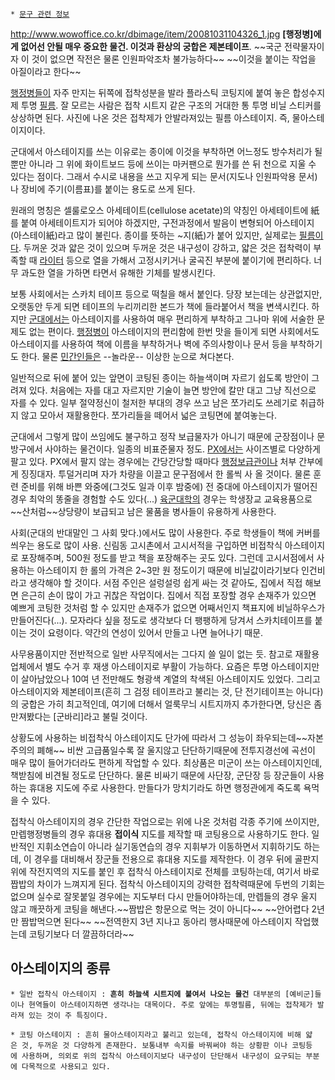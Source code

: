  * [[문구 관련 정보]]

http://www.wowoffice.co.kr/dbimage/item/20081031104326_1.jpg
'''[행정병]에게 없어선 안될 매우 중요한 물건. 이것과 환상의 궁합은 제본테이프'''. ~~국군 전략물자이자 이 것이 없으면 작전은 물론 인원파악조차 불가능하다~~ ~~이것을 붙이는 작업을 아질이라고 한다~~

[[행정병]]들이 자주 만지는 뒤쪽에 접착성분을 발라 플라스틱 코팅지에 붙여 놓은 합성수지제 투명 [[필름]]. 잘 모르는 사람은 접착 시트지 같은 구조의 거대한 통 투명 비닐 스티커를 상상하면 된다. 사진에 나온 것은 접착제가 안발라져있는 필름 아스테이지. 즉, 물아스테이지이다.

군대에서 아스테이지를 쓰는 이유로는 종이에 이것을 부착하면 어느정도 방수처리가 될 뿐만 아니라 그 위에 화이트보드 등에 쓰이는 마커팬으로 뭔가를 쓴 뒤 천으로 지울 수 있다는 점이다. 그래서 수시로 내용을 쓰고 지우게 되는 문서(지도나 인원파악용 문서)나 장비에 주기(이름표)를 붙이는 용도로 쓰게 된다.

원래의 명칭은 셀룰로오스 아세테이트(cellulose acetate)의 약칭인 아세테이트에 紙를 붙여 아세테이트지가 되어야 하겠지만, 구전과정에서 발음이 변형되어 아스테이지(아스테이紙)라고 많이 불린다. 종이를 뜻하는 ~지(紙)가 붙어 있지만, 실제로는 [[필름]]이다. 두꺼운 것과 얇은 것이 있으며 두꺼운 것은 내구성이 강하고, 얇은 것은 접착력이 부족할 때 [[라이터]] 등으로 열을 가해서 고정시키거나 굴곡진 부분에 붙이기에 편리하다. 너무 과도한 열을 가하면 타면서 유해한 기체를 발생시킨다.

보통 사회에서는 스카치 테이프 등으로 떡칠을 해서 붙인다. 당장 보는데는 상관없지만, 오랫동안 두게 되면 테이프의 누리끼리한 본드가 책에 들라붙어서 책을 변색시킨다. 하지만 [[군대]]에서는 아스테이지를 사용하여 매우 편리하게 부착하고 그나마 위에 서술한 문제도 없는 편이다. [[행정병]]이 아스테이지의 편리함에 한번 맛을 들이게 되면 사회에서도 아스테이지를 사용하여 책에 이름을 부착하거나 벽에 주의사항이나 문서 등을 부착하기도 한다. 물론 [[민간인]]들은 --놀라운-- 이상한 눈으로 쳐다본다.

일반적으로 뒤에 붙어 있는 앞면이 코팅된 종이는 하늘색이며 자르기 쉽도록 방안이 그려져 있다. 처음에는 자를 대고 자르지만 기술이 늘면 방안에 칼만 대고 그냥 직선으로 자를 수 있다. 일부 절약정신이 철저한 부대의 경우 쓰고 남은 쪼가리도 쓰레기로 취급하지 않고 모아서 재활용한다. 쪼가리들을 떼어서 넓은 코팅면에 붙여놓는다.

군대에서 그렇게 많이 쓰임에도 불구하고 정작 보급물자가 아니기 때문에 군장점이나 문방구에서 사야하는 물건이다. 일종의 비표준물자 정도. [[PX]]에서는 사이즈별로 다양하게 팔고 있다. PX에서 팔지 않는 경우에는 간당간당할 때마다 [[행정보급관]]이나 처부 간부에게 징징대자. 투덜거리며 자가 차량을 이끌고 문구점에서 한 롤씩 사 올 것이다. 물론 훈련 준비를 위해 바쁜 와중에(그것도 일과 이후 밤중에) 전 중대에 아스테이지가 떨어진 경우 최악의 똥줄을 경험할 수도 있다(...) [[육군대학]]의 경우는 학생장교 교육용품으로 ~~산처럼~~상당량이 보급되고 남은 물품을 병사들이 유용하게 사용한다.

사회(군대의 반대말인 그 사회 맞다.)에서도 많이 사용한다. 주로 학생들이 책에 커버를 씌우는 용도로 많이 사용. 신림동 고시촌에서 고시서적을 구입하면 비접착식 아스테이지로 포장해주며, 500원 정도를 받고 책을 포장해주는 곳도 있다. 그런데 고시서점에서 사용하는 아스테이지 한 롤의 가격은 2~3만 원 정도이기 때문에 비닐값이라기보다 인건비라고 생각해야 할 것이다. 서점 주인은 설렁설렁 쉽게 싸는 것 같아도, 집에서 직접 해보면 은근히 손이 많이 가고 귀찮은 작업이다. 집에서 직접 포장할 경우 손재주가 있으면 예쁘게 코팅한 것처럼 할 수 있지만 손재주가 없으면 어째서인지 책표지에 비닐하우스가 만들어진다(...). 모자라다 싶을 정도로 생각보다 더 팽팽하게 당겨서 스카치테이프를 붙이는 것이 요령이다. 약간의 연성이 있어서 만들고 나면 늘어나기 때문.

사무용품이지만 전반적으로 일반 사무직에서는 그다지 쓸 일이 없는 듯. 참고로 재활용 업체에서 별도 수거 후 재생 아스테이지로 부활이 가능하다. 요즘은 투명 아스테이지만이 살아남았으나 10여 년 전만해도 형광색 계열의 착색된 아스테이지도 있었다. 그리고 아스테이지와 제본테이프(흔히 그 검정 테이프라고 불리는 것, 단 전기테이프는 아니다)의 궁합은 가히 최고적인데, 여기에 더해서 얼룩무늬 시트지까지 추가한다면, 당신은 좀 만져봤다는 [군바리]라고 불릴 것이다.

상황도에 사용하는 비접착식 아스테이지도 단가에 따라서 그 성능이 좌우되는데~~자본주의의 폐해~~ 비싼 고급품일수록 잘 울지않고 단단하기때문에 전투지경선에 곡선이 매우 많이 들어가더라도 편하게 작업할 수 있다. 최상품은 미군이 쓰는 아스테이지인데, 책받침에 비견될 정도로 단단하다. 물론 비싸기 때문에 사단장, 군단장 등 장군들이 사용하는 휴대용 지도에 주로 사용한다. 만들다가 망치기라도 하면 행정관에게 죽도록 욕먹을 수 있다.

접착식 아스테이지의 경우 간단한 작업으로는 위에 나온 것처럼 각종 주기에 쓰이지만, 만렙행정병들의 경우 휴대용 '''접이식''' 지도를 제작할 때 코팅용으로 사용하기도 한다. 일반적인 지휘소연습이 아니라 실기동연습의 경우 지휘부가 이동하면서 지휘하기도 하는데, 이 경우를 대비해서 장군들 전용으로 휴대용 지도를 제작한다. 이 경우 뒤에 골판지 위에 작전지역의 지도를 붙인 후 접착식 아스테이지로 전체를 코팅하는데, 여기서 바로 짭밥의 차이가 느껴지게 된다. 접착식 아스테이지의 강력한 접착력때문에 두번의 기회는 없으며 실수로 잘못붙일 경우에는 지도부터 다시 만들어야하는데, 만렙들의 경우 울지 않고 깨끗하게 코팅을 해낸다.~~짬밥은 항문으로 먹는 것이 아니다~~ ~~안어렵다 2년만 짬밥먹으면 된다~~ ~~전역한지 3년 지나고 동아리 행사때문에 아스테이지 작업했는데 코팅기보다 더 깔끔하더라~~

== 아스테이지의 종류 ==
 * 일반 접착식 아스테이지 : '''흔히 하늘색 시트지에 붙여서 나오는 물건''' 대부분의 [예비군]들이나 현역들이 아스테이지하면 생각나는 대목이다. 주로 앞에는 투명필름, 뒤에는 접착제가 발라져 있는 것이 주 특징이다. 

 * 코팅 아스테이지 : 흔히 물아스테이지라고 불리고 있는데, 접착식 아스테이지에 비해 얇은 것, 두꺼운 것 다양하게 존재한다. 보통내부 속지를 바꿔써야 하는 상황판 이나 코팅등에 사용하며, 의외로 위의 접착식 아스테이지보다 내구성이 단단해서 내구성이 요구되는 부분에 다목적으로 사용되고 있다.
